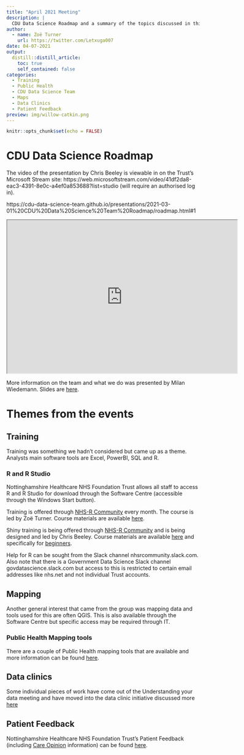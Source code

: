 ```yaml
---
title: "April 2021 Meeting"
description: |
  CDU Data Science Roadmap and a summary of the topics discussed in this month's meeting.
author:
  - name: Zoë Turner
    url: https://twitter.com/Letxuga007
date: 04-07-2021
output:
  distill::distill_article:
    toc: true
    self_contained: false
categories:
  - Training
  - Public Health
  - CDU Data Science Team
  - Maps
  - Data Clinics
  - Patient Feedback
preview: img/willow-catkin.png       
---
```



```r
knitr::opts_chunk$set(echo = FALSE)
```

# CDU Data Science Roadmap

The video of the presentation by Chris Beeley is viewable in on the Trust's Microsoft Stream site: https://web.microsoftstream.com/video/41df2da8-eac3-4391-8e0c-a4ef0a853688?list=studio (will require an authorised log in).

https://cdu-data-science-team.github.io/presentations/2021-03-01%20CDU%20Data%20Science%20Team%20Roadmap/roadmap.html#1

<iframe src="https://cdu-data-science-team.github.io/presentations/2021-03-01%20CDU%20Data%20Science%20Team%20Roadmap/roadmap.html#1" width="600" height="400" loading="lazy" allowfullscreen></iframe> <script>fitvids('.shareagain', {players: 'iframe'});</script>

More information on the team and what we do was presented by Milan Wiedemann. Slides are [here](https://docs.google.com/presentation/d/10su0anky4s7rQ7ivpwN1cZvIrgJRSfJP5NB4L5y7aW8/edit#slide=id.gcc47524736_1_112).

# Themes from the events

## Training

Training was something we hadn't considered but came up as a theme. Analysts main software tools are Excel, PowerBI, SQL and R. 

### R and R Studio

Nottinghamshire Healthcare NHS Foundation Trust allows all staff to access R and R Studio for download through the Software Centre (accessible through the Windows Start button). 

Training is offered through [NHS-R Community](https://nhsrcommunity.com/events/) every month. The course is led by Zoë Turner. Course materials are available [here](https://philosopher-analyst.netlify.app/collection/).

Shiny training is being offered through [NHS-R Community](https://nhsrcommunity.com/events/) and is being designed and led by Chris Beeley. Course materials are available [here](https://github.com/ChrisBeeley/shinyworkshop) and specifically for [beginners](https://github.com/ChrisBeeley/shiny_beginners).

Help for R can be sought from the Slack channel nhsrcommunity.slack.com. Also note that there is a Government Data Science Slack channel govdatascience.slack.com but access to this is restricted to certain email addresses like nhs.net and not individual Trust accounts.

## Mapping

Another general interest that came from the group was mapping data and tools used for this are often QGIS. This is also available through the Software Centre but specific access may be required through IT.

### Public Health Mapping tools

There are a couple of Public Health mapping tools that are available and more information can be found [here](https://cdu-data-science-team.github.io/miscellany/Mapping.html).

## Data clinics

Some individual pieces of work have come out of the Understanding your data meeting and have moved into the data clinic initiative discussed more [here](https://cdu-data-science-team.github.io/team-blog/posts/2021-01-13-data-clinics-in-nottinghamshire-healthcare/)

## Patient Feedback

Nottinghamshire Healthcare NHS Foundation Trust's Patient Feedback (including [Care Opinion](https://www.careopinion.org.uk/services/rha) information) can be found [here](http://suce.co.uk:8080/apps/SUCE/).


